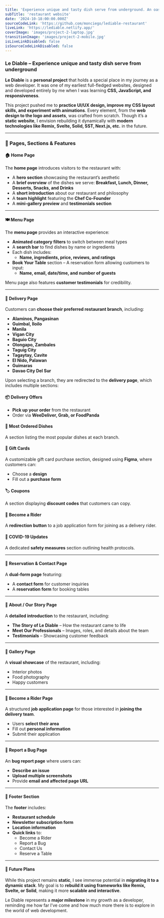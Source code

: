 ```yaml
---
title: 'Experience unique and tasty dish serve from underground. An oasis of pleasure'
subTitle: 'restaurant website'
date: '2024-10-18:00:00.000Z'
sourceCodeLink: 'https://github.com/monciego/lediable-restaurant'
liveLink: 'https://lediable.netlify.app/'
coverImage: 'images/project-2-laptop.jpg'
transitionImage: 'images/project-2-mobile.jpg'
isLiveLinkDisabled: false
isSourceCodeLinkDisabled: false
---
```


### Le Diable – Experience unique and tasty dish serve from underground

**Le Diable** is a **personal project** that holds a special place in my journey as a web developer. It was one of my earliest full-fledged websites, designed and developed entirely by me when I was learning **CSS, JavaScript, and responsiveness**.

This project pushed me to **practice UI/UX design, improve my CSS layout skills, and experiment with animations**. Every element, from the **web design to the logo and assets**, was crafted from scratch. Though it’s a **static website**, I envision rebuilding it dynamically with **modern technologies like Remix, Svelte, Solid, SST, Next.js, etc.** in the future.

---

### 🌟 Pages, Sections & Features

#### 🏠 Home Page

The **home page** introduces visitors to the restaurant with:

- A **hero section** showcasing the restaurant’s aesthetic
- A **brief overview** of the dishes we serve: **Breakfast, Lunch, Dinner, Desserts, Snacks, and Drinks**
- A **short introduction** about our restaurant and philosophy
- A **team highlight** featuring the **Chef Co-Founder**
- A **mini-gallery preview** and **testimonials section**

---

#### 🍽 Menu Page

The **menu page** provides an interactive experience:

- **Animated category filters** to switch between meal types
- A **search bar** to find dishes by name or ingredients
- Each dish includes:
  - **Name, ingredients, price, reviews, and ratings**
- **Book Your Table** section – A reservation form allowing customers to input:
  - **Name, email, date/time, and number of guests**

Menu page also features **customer testimonials** for credibility.

---

#### 🚚 Delivery Page

Customers can **choose their preferred restaurant branch**, including:

- **Alaminos, Pangasinan**
- **Guimbal, Iloilo**
- **Manila**
- **Vigan City**
- **Baguio City**
- **Olongapo, Zambales**
- **Taguig City**
- **Tagaytay, Cavite**
- **El Nido, Palawan**
- **Guimaras**
- **Davao City Del Sur**

Upon selecting a branch, they are redirected to the **delivery page**, which includes multiple sections:

#### 📦 Delivery Offers

- **Pick up your order** from the restaurant
- Order via **WeeDeliver, Grab, or FoodPanda**

#### 🍜 Most Ordered Dishes

A section listing the most popular dishes at each branch.

#### 🎁 Gift Cards

A customizable gift card purchase section, designed using **Figma**, where customers can:

- Choose a **design**
- Fill out a **purchase form**

#### 🏷 Coupons

A section displaying **discount codes** that customers can copy.

#### 🚴 Become a Rider

A **redirection button** to a job application form for joining as a delivery rider.

#### 🦠 COVID-19 Updates

A dedicated **safety measures** section outlining health protocols.

---

#### 📅 Reservation & Contact Page

A **dual-form page** featuring:

- A **contact form** for customer inquiries
- A **reservation form** for booking tables

---

#### 📖 About / Our Story Page

A **detailed introduction** to the restaurant, including:

- **The Story of Le Diable** – How the restaurant came to life
- **Meet Our Professionals** – Images, roles, and details about the team
- **Testimonials** – Showcasing customer feedback

---

#### 📸 Gallery Page

A **visual showcase** of the restaurant, including:

- Interior photos
- Food photography
- Happy customers

---

#### 🛵 Become a Rider Page

A structured **job application page** for those interested in **joining the delivery team**.

- Users **select their area**
- Fill out **personal information**
- Submit their application

---

#### 🐞 Report a Bug Page

An **bug report page** where users can:

- **Describe an issue**
- **Upload multiple screenshots**
- Provide **email and affected page URL**

---

#### 🔗 Footer Section

The **footer** includes:

- **Restaurant schedule**
- **Newsletter subscription form**
- **Location information**
- **Quick links** to:
  - Become a Rider
  - Report a Bug
  - Contact Us
  - Reserve a Table

---

#### 🚀 Future Plans

While this project remains **static**, I see immense potential in **migrating it to a dynamic stack**. My goal is to **rebuild it using frameworks like Remix, Svelte, or Solid**, making it more **scalable and interactive**.

Le Diable represents a **major milestone** in my growth as a developer, reminding me how far I’ve come and how much more there is to explore in the world of web development.
